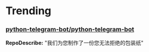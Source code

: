
# Trending

### [python-telegram-bot/python-telegram-bot](https://github.com/python-telegram-bot/python-telegram-bot)
**RepoDescribe:** "我们为您制作了一份您无法拒绝的包装纸"
  